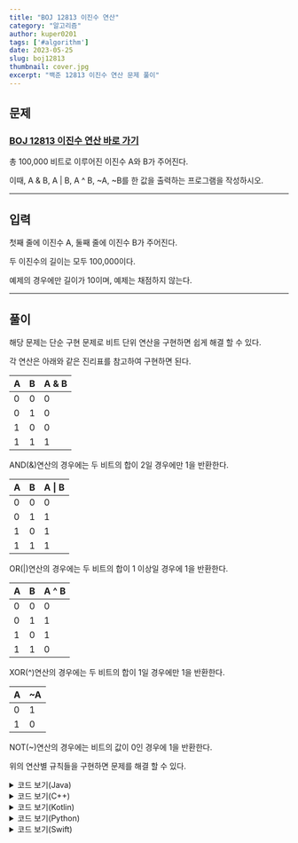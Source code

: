 ```yaml
---
title: "BOJ 12813 이진수 연산"
category: "알고리즘"
author: kuper0201
tags: ['#algorithm']
date: 2023-05-25
slug: boj12813
thumbnail: cover.jpg
excerpt: "백준 12813 이진수 연산 문제 풀이"
---
```



## 문제

### <a href="https://boj.kr/12813" target="_blank">BOJ 12813 이진수 연산 바로 가기</a>

총 100,000 비트로 이루어진 이진수 A와 B가 주어진다.

이때, A & B, A | B, A ^ B, ~A, ~B를 한 값을 출력하는 프로그램을 작성하시오.

---

## 입력

첫째 줄에 이진수 A, 둘째 줄에 이진수 B가 주어진다.

두 이진수의 길이는 모두 100,000이다.

예제의 경우에만 길이가 10이며, 예제는 채점하지 않는다.

---

## 풀이

해당 문제는 단순 구현 문제로 비트 단위 연산을 구현하면 쉽게 해결 할 수 있다.

각 연산은 아래와 같은 진리표를 참고하여 구현하면 된다.

| A | B | A & B |
|---|---|---|
| 0 | 0 | 0 |
| 0 | 1 | 0 |
| 1 | 0 | 0 |
| 1 | 1 | 1 |

AND(&)연산의 경우에는 두 비트의 합이 2일 경우에만 1을 반환한다.

| A | B | A &#124; B |
|---|---|---|
| 0 | 0 | 0 |
| 0 | 1 | 1 |
| 1 | 0 | 1 |
| 1 | 1 | 1 |

OR(|)연산의 경우에는 두 비트의 합이 1 이상일 경우에 1을 반환한다.

| A | B | A ^ B |
|---|---|---|
| 0 | 0 | 0 |
| 0 | 1 | 1 |
| 1 | 0 | 1 |
| 1 | 1 | 0 |

XOR(^)연산의 경우에는 두 비트의 합이 1일 경우에만 1을 반환한다.

| A | ~A |
|---|---|
| 0 | 1 |
| 1 | 0 |

NOT(~)연산의 경우에는 비트의 값이 0인 경우에 1을 반환한다.

위의 연산별 규칙들을 구현하면 문제를 해결 할 수 있다.

<details markdown="1">
<summary>코드 보기(Java)</summary>

```javascript
import java.io.*;

public class Main {
    public static void main(String[] args) throws Exception {
        BufferedReader br = new BufferedReader(new InputStreamReader(System.in));

        // 두개의 이진수 입력
        String s1 = new StringBuilder(br.readLine()).reverse().toString();
        String s2 = new StringBuilder(br.readLine()).reverse().toString();

        // 계산 결과 저장하기 위한 배열
        StringBuilder[] sb = new StringBuilder[5];
        for(int i = 0; i < sb.length; i++) sb[i] = new StringBuilder();

        for(int i = 0; i < 100000; i++) {
            int c1 = s1.charAt(i) - '0';
            int c2 = s2.charAt(i) - '0';

            // AND 연산
            if(c1 + c2 == 2) sb[0].append('1');
            else sb[0].append('0');

            // OR 연산
            if(c1 + c2 >= 1) sb[1].append('1');
            else sb[1].append('0');

            // XOR 연산
            if(c1 != c2) sb[2].append('1');
            else sb[2].append('0');

            // NOT 연산
            if(c1 == 0) sb[3].append('1');
            else sb[3].append('0');

            // NOT 연산
            if(c2 == 0) sb[4].append('1');
            else sb[4].append('0');
        }

        for(StringBuilder out : sb) {
            System.out.println(out.reverse());
        }
    }
}
```
</details>

<details markdown="1">
<summary>코드 보기(C++)</summary>

```cpp
#include <iostream>
#include <algorithm>

#define fastio ios_base::sync_with_stdio(false); cin.tie(nullptr); cout.tie(nullptr)
#define endl '\n'

using namespace std;

int main() {
    fastio;
    
    // 두개의 이진수 입력
    string s1, s2;
    cin >> s1 >> s2;
    
    reverse(s1.begin(), s1.end());
    reverse(s2.begin(), s2.end());
    
    // 계산 결과 저장하기 위한 배열
    string sb[5];

    for(int i = 0; i < 100000; i++) {
        int c1 = s1[i] - '0';
        int c2 = s2[i] - '0';

        // AND 연산
        if(c1 + c2 == 2) sb[0] += '1';
        else sb[0] += '0';

        // OR 연산
        if(c1 + c2 >= 1) sb[1] += '1';
        else sb[1] += '0';

        // XOR 연산
        if(c1 != c2) sb[2] += '1';
        else sb[2] += '0';

        // NOT 연산
        if(c1 == 0) sb[3] += '1';
        else sb[3] += '0';

        // NOT 연산
        if(c2 == 0) sb[4] += '1';
        else sb[4] += '0';
    }

    for(string out : sb) {
        reverse(out.begin(), out.end());
        cout << out << endl;
    }
    
    return 0;
}
```
</details>

<details markdown="1">
<summary>코드 보기(Kotlin)</summary>

```javascript
fun main(args: Array<String>) = with(System.`in`.bufferedReader()) {
    // 두개의 이진수 입력
    var s1 = readLine().reversed()
    var s2 = readLine().reversed()
    
    // 계산 결과 저장하기 위한 배열
    var sb = Array<StringBuilder?>(5){null}
    for(i in 0 until 5) {
        sb[i] = StringBuilder()
    }
    
    for(i in 0 until 100000) {
        var c1 = s1[i] - '0'
        var c2 = s2[i] - '0'

        // AND 연산
        if(c1 + c2 == 2) sb[0]!!.append("1")
        else sb[0]!!.append("0")

        // OR 연산
        if(c1 + c2 >= 1) sb[1]!!.append("1")
        else sb[1]!!.append("0")

        // XOR 연산
        if(c1 != c2) sb[2]!!.append("1")
        else sb[2] = sb[2]!!.append("0")

        // NOT 연산
        if(c1 == 0) sb[3]!!.append("1")
        else sb[3]!!.append("0")

        // NOT 연산
        if(c2 == 0) sb[4]!!.append("1")
        else sb[4]!!.append("0")
    }

    for(out in sb) {
        println(out!!.reversed())
    }
}
```
</details>

<details markdown="1">
<summary>코드 보기(Python)</summary>

```python
from sys import stdin

def main():
    # 두개의 이진수 입력
    s1 = stdin.readline()
    s2 = stdin.readline()
    
    # Null 문자 제거
    s1 = s1[::-1].strip()
    s2 = s2[::-1].strip()

    # 계산 결과 저장하기 위한 배열
    sb = [""] * 5

    for i in range(100000):
        c1 = ord(s1[i]) - ord('0')
        c2 = ord(s2[i]) - ord('0')

        # AND 연산
        if c1 + c2 == 2:
            sb[0] = sb[0] + "1"
        else:
            sb[0] = sb[0] + "0"

        # OR 연산
        if c1 + c2 >= 1:
            sb[1] = sb[1] + "1"
        else:
            sb[1] = sb[1] + "0"

        # XOR 연산
        if c1 != c2:
            sb[2] = sb[2] + "1"
        else:
            sb[2] = sb[2] + "0"

        # NOT 연산
        if c1 == 0:
            sb[3] = sb[3] + "1"
        else:
            sb[3] = sb[3] + "0"

        # NOT 연산
        if c2 == 0:
            sb[4] = sb[4] + "1"
        else:
            sb[4] = sb[4] + "0"

    for out in sb:
        print(out[::-1])

if __name__ == "__main__":
    main()
```
</details>

<details markdown="1">
<summary>코드 보기(Swift)</summary>

```cpp
import Foundation

func main() {
    // 두개의 이진수 입력
    var s1 = String(readLine()!.reversed())
    var s2 = String(readLine()!.reversed())
    
    // 계산 결과 저장하기 위한 배열
    var sb = [String](repeating: "", count: 5)
    
    for i in 0..<100000 {
        var c1 = Int(String(s1[String.Index(encodedOffset: i)]))!
        var c2 = Int(String(s2[String.Index(encodedOffset: i)]))!
        
        // AND 연산
        if(c1 + c2 == 2) {
            sb[0].append("1")
        } else {
            sb[0].append("0")
        }

        // OR 연산
        if(c1 + c2 >= 1) {
            sb[1].append("1")
        } else {
            sb[1].append("0")
        }

        // XOR 연산
        if(c1 != c2) {
            sb[2].append("1")
        } else {
            sb[2].append("0")
        }

        // NOT 연산
        if(c1 == 0) {
            sb[3].append("1")
        } else {
            sb[3].append("0")
        }

        // NOT 연산
        if(c2 == 0) {
            sb[4].append("1")
        } else {
            sb[4].append("0")
        }
    }
    
    for out in sb {
        print(String(out.reversed()))
    }
}

main()
```
</details>